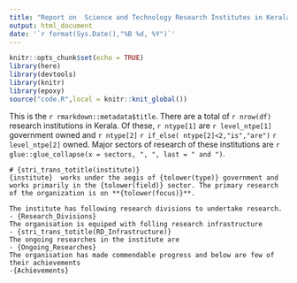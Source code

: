 ```yaml
---
title: "Report on  Science and Technology Research Institutes in Kerala"
output: html_document
date: '`r format(Sys.Date(),"%B %d, %Y")`'
---
```


```r
knitr::opts_chunk$set(echo = TRUE)
library(here)
library(devtools)
library(knitr)
library(epoxy)
source("code.R",local = knitr::knit_global())
```

This is the `r rmarkdown::metadata$title`. There are a total of `r nrow(df)` research institutions in Kerala. Of these, `r ntype[1]` are `r level_ntpe[1]` government owned and `r ntype[2]` `r if_else( ntype[2]<2,"is","are")` `r level_ntpe[2]` owned. Major sectors of research of these institutions are `r glue::glue_collapse(x = sectors, ", ", last = " and ")`.

```glue
# {stri_trans_totitle(institute)}
{institute}  works under the aegis of {tolower(type)} government and works primarily in the {tolower(field)} sector. The primary research of the organization is on **{tolower(focus)}**.

The institute has following research divisions to undertake research.  
- {Research_Divisions}    
The organisation is equiped with folling research infrastructure  
- {stri_trans_totitle(RD_Infrastructure)}  
The ongoing researches in the institute are     
- {Ongoing_Researches}    
The organisation has made commendable progress and below are few of their achievements  
-{Achievements}

```

```glue

```

